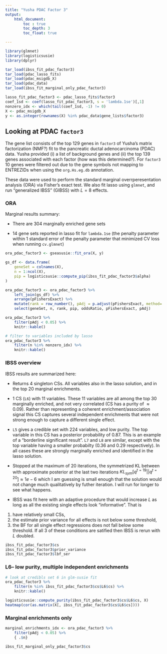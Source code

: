 ```yaml
---
title: "Yusha PDAC Factor 3"
output:
    html_document:
        toc : true
        toc_depth: 3
        toc_float: true

---
```


```r
library(glmnet)
library(logisticsusie)
library(dplyr)

tar_load(ibss_fit_pdac_factor3)
tar_load(pdac_lasso_fits)
tar_load(pdac_msigdb_X)
tar_load(pdac_data)
tar_load(ibss_fit_marginal_only_pdac_factor3)

lasso_fit_pdac_factor3 <- pdac_lasso_fits$factor3
coef_1sd <- coef(lasso_fit_pdac_factor3, s = 'lambda.1se')[,1]
nonzero_idx <- which(tail(coef_1sd, -1) != 0)
X <- pdac_msigdb_X
y <- as.integer(rownames(X) %in% pdac_data$gene_lists$factor3)
```

## Looking at PDAC `factor3`

The gene list consists of the top 129 genes in `factor3` of Yusha's matrix factorization (NMF?) fit to the pancreatic ductal adenocarcinoma (PDAC) data.
Yusha provided (i) a list of background genes and (ii) the top 139 genes associated with each factor (how was this determined?). 
For `factor3` 10 genes were filtered out due to the gene symbols not mapping to ENTREZIDs when using the `org.Hs.eg.db` annotation. 

These data were used to perform the standard marginal overrperesentation analysis (ORA) via Fisher's exact test. 
We also fit lasso using `glmnet`, and run "generalized IBSS" (GIBSS) with $L=8$ effects.

### ORA

Marginal results summary: 

* There are 304 marginally enriched gene sets

* 14 gene sets reported in lasso fit for `lambda.1se` (the penalty parameter within 1 standard error of the penalty parameter that minimized CV loss when running `cv.glmnet`)

```r
ora_pdac_factor3 <- gseasusie::fit_ora(X, y)

gs_df <- data.frame(
    geneSet = colnames(X), 
    n = 1:ncol(X), 
    pip = logisticsusie::compute_pip(ibss_fit_pdac_factor3$alpha)
)

ora_pdac_factor3 <- ora_pdac_factor3 %>%
    left_join(gs_df) %>%
    arrange(pFishersExact) %>%
    mutate(rank = row_number(), pAdj = p.adjust(pFishersExact, method='BH')) %>%
    select(geneSet, n, rank, pip, oddsRatio, pFishersExact, pAdj)

ora_pdac_factor3 %>%
    filter(pAdj < 0.05) %>%
    knitr::kable()
```


```r
# filter to variables included by lasso
ora_pdac_factor3 %>%
    filter(n %in% nonzero_idx) %>%
    knitr::kable()
```


### IBSS overview


IBSS results are summarized here:

* Returns 4 singleton CSs. All variables also in the lasso solution, and in the top 20 marginal enrichments.

* 1 CS (`L6`) with 11 variables. These 11 variables are all among the top 30 marginally enriched, and not very correlated
(CS has a purity of $\approx 0.09$).
Rather than representing a coherent enrichment/association signal this CS captures several independent enrichments 
that were not strong enough to capture a different single effect.

* `L5` gives a credible set with 224 variables, and low purity. 
The top variable in this CS has a posterior probability of $0.87$. 
This is an example of a "borderline significant result". 
`L7` and `L8` are similar, except with the top variable having a smaller probabilty ($0.36$ and $0.29$ respectively).
In all cases these are strongly marginally enriched and identified in the lasso solution.


* Stopped at the maximum of 20 iterations, the symmetrized KL between with approximate posterior 
at the last two iterations $KL_{sym}[q^{t=19} || q^{t=20}] \approx 1e-6$ which I am guessing is 
small enough that the solution would not change much qualitatively by futher iteration. 
I will run for longer to see what happens.
* IBSS was fit here with an adaptive procedure that would increase $L$ as long as all the existing single effects look "informative". 
That is
(1) have relatively small CSs,
(2) the estimate prior variance for all effects is not below some threshold, 
(3) the BF for all single effect regressions does not fall below some threshold.
If all 3 of these conditions are satified then IBSS is rerun with $L$ doubled.

```r
ibss_fit_pdac_factor3$cs
ibss_fit_pdac_factor3$prior_variance
ibss_fit_pdac_factor3$lbf_ser
```

### L6-- low purity, multiple independent enrichments
```r
# look at credibls set 6 in glm-susie fit
ora_pdac_factor3 %>%
    filter(n %in% ibss_fit_pdac_factor3$cs$L6$cs) %>% 
    knitr::kable()

logisticsusie::compute_purity(ibss_fit_pdac_factor3$cs$L6$cs, X)
heatmap(cor(as.matrix(X[, ibss_fit_pdac_factor3$cs$L6$cs])))
```

### Marginal enrichments only

```r
marginal_enrichments_idx <- ora_pdac_factor3 %>%
    filter(pAdj < 0.05) %>%
    { .$n}

ibss_fit_marginal_only_pdac_factor3$cs
```
